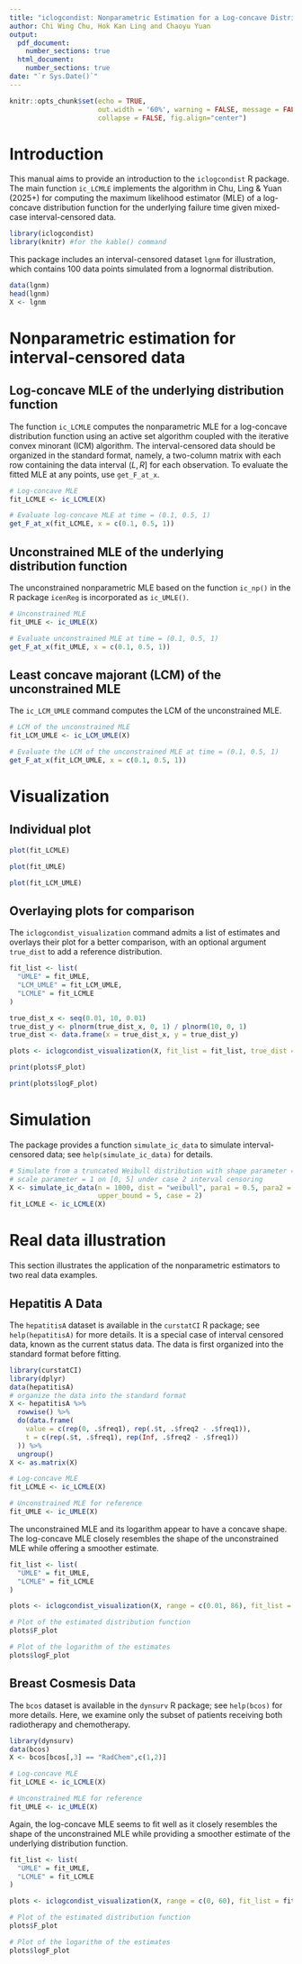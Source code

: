 ---
title: "iclogcondist: Nonparametric Estimation for a Log-concave Distribution Function with Interval-censored Data"
author: Chi Wing Chu, Hok Kan Ling and Chaoyu Yuan
output:
  pdf_document:
    number_sections: true
  html_document:
    number_sections: true
date: "`r Sys.Date()`"
---

```{r setup, include=FALSE}
knitr::opts_chunk$set(echo = TRUE,
                      out.width = '60%', warning = FALSE, message = FALSE,
                      collapse = FALSE, fig.align="center")
```

# Introduction

This manual aims to provide an introduction to the `iclogcondist` R package. The main function `ic_LCMLE` implements the algorithm in Chu, Ling \& Yuan (2025+) for computing the maximum likelihood estimator (MLE) of a log-concave distribution function for the underlying failure time given mixed-case interval-censored data.

```{r}
library(iclogcondist)
library(knitr) #for the kable() command
```

This package includes an interval-censored dataset `lgnm` for illustration, which contains 100 data points simulated from a lognormal distribution.

```{r}
data(lgnm)
head(lgnm)
X <- lgnm
```

# Nonparametric estimation for interval-censored data

## Log-concave MLE of the underlying distribution function

The function `ic_LCMLE` computes the nonparametric MLE for a log-concave distribution function using an active set algorithm coupled with the iterative convex minorant (ICM) algorithm. The interval-censored data should be organized in the standard format, namely, a two-column matrix with each row containing the data interval $(L,R]$ for each observation. To evaluate the fitted MLE at any points, use `get_F_at_x`.


```{r}
# Log-concave MLE
fit_LCMLE <- ic_LCMLE(X)

# Evaluate log-concave MLE at time = (0.1, 0.5, 1)
get_F_at_x(fit_LCMLE, x = c(0.1, 0.5, 1))
```

## Unconstrained MLE of the underlying distribution function

The unconstrained nonparametric MLE based on the function `ic_np()` in the R package `icenReg` is incorporated as `ic_UMLE()`.

```{r}
# Unconstrained MLE
fit_UMLE <- ic_UMLE(X)  

# Evaluate unconstrained MLE at time = (0.1, 0.5, 1)
get_F_at_x(fit_UMLE, x = c(0.1, 0.5, 1))
```

## Least concave majorant (LCM) of the unconstrained MLE

The `ic_LCM_UMLE` command computes the LCM of the unconstrained MLE.

```{r}
# LCM of the unconstrained MLE
fit_LCM_UMLE <- ic_LCM_UMLE(X)  

# Evaluate the LCM of the unconstrained MLE at time = (0.1, 0.5, 1)
get_F_at_x(fit_LCM_UMLE, x = c(0.1, 0.5, 1))
```

# Visualization

## Individual plot

```{r}
plot(fit_LCMLE)
```

```{r}
plot(fit_UMLE)
```

```{r}
plot(fit_LCM_UMLE)
```

## Overlaying plots for comparison

The `iclogcondist_visualization` command admits a list of estimates and overlays their plot for a better comparison, with an optional argument `true_dist` to add a reference distribution.

```{r}
fit_list <- list(
  "UMLE" = fit_UMLE,
  "LCM_UMLE" = fit_LCM_UMLE,
  "LCMLE" = fit_LCMLE
)

true_dist_x <- seq(0.01, 10, 0.01)
true_dist_y <- plnorm(true_dist_x, 0, 1) / plnorm(10, 0, 1)
true_dist <- data.frame(x = true_dist_x, y = true_dist_y)

plots <- iclogcondist_visualization(X, fit_list = fit_list, true_dist = true_dist)

print(plots$F_plot)

print(plots$logF_plot)
```

# Simulation

The package provides a function `simulate_ic_data` to simulate interval-censored data; see `help(simulate_ic_data)` for details.

```{r}
# Simulate from a truncated Weibull distribution with shape parameter = 0.5 and 
# scale parameter = 1 on [0, 5] under case 2 interval censoring
X <- simulate_ic_data(n = 1000, dist = "weibull", para1 = 0.5, para2 = 1, 
                      upper_bound = 5, case = 2)
fit_LCMLE <- ic_LCMLE(X)
```

# Real data illustration

This section illustrates the application of the nonparametric estimators to two real data examples.

## Hepatitis A Data

The `hepatitisA` dataset is available in the `curstatCI` R package; see `help(hepatitisA)` for more details. It is a special case of interval censored data, known as the current status data. The data is first organized into the standard format before fitting.

```{r}
library(curstatCI)
library(dplyr)
data(hepatitisA)
# organize the data into the standard format
X <- hepatitisA %>%
  rowwise() %>%
  do(data.frame(
    value = c(rep(0, .$freq1), rep(.$t, .$freq2 - .$freq1)),
    t = c(rep(.$t, .$freq1), rep(Inf, .$freq2 - .$freq1))
  )) %>%
  ungroup()
X <- as.matrix(X)

# Log-concave MLE
fit_LCMLE <- ic_LCMLE(X)

# Unconstrained MLE for reference
fit_UMLE <- ic_UMLE(X)
```

The unconstrained MLE and its logarithm appear to have a concave shape. The log-concave MLE closely resembles the shape of the unconstrained MLE while offering a smoother estimate.

```{r}
fit_list <- list(
  "UMLE" = fit_UMLE,
  "LCMLE" = fit_LCMLE
)

plots <- iclogcondist_visualization(X, range = c(0.01, 86), fit_list = fit_list)

# Plot of the estimated distribution function
plots$F_plot

# Plot of the logarithm of the estimates
plots$logF_plot
```

## Breast Cosmesis Data

The `bcos` dataset is available in the `dynsurv` R package; see `help(bcos)` for more details. Here, we examine only the subset of patients receiving both radiotherapy and chemotherapy.

```{r}
library(dynsurv)
data(bcos)
X <- bcos[bcos[,3] == "RadChem",c(1,2)]

# Log-concave MLE
fit_LCMLE <- ic_LCMLE(X)

# Unconstrained MLE for reference
fit_UMLE <- ic_UMLE(X)
```

Again, the log-concave MLE seems to fit well as it closely resembles the shape of the unconstrained MLE while providing a smoother estimate of the underlying distribution function.

```{r}
fit_list <- list(
  "UMLE" = fit_UMLE,
  "LCMLE" = fit_LCMLE
)

plots <- iclogcondist_visualization(X, range = c(0, 60), fit_list = fit_list)

# Plot of the estimated distribution function
plots$F_plot

# Plot of the logarithm of the estimates
plots$logF_plot
```
